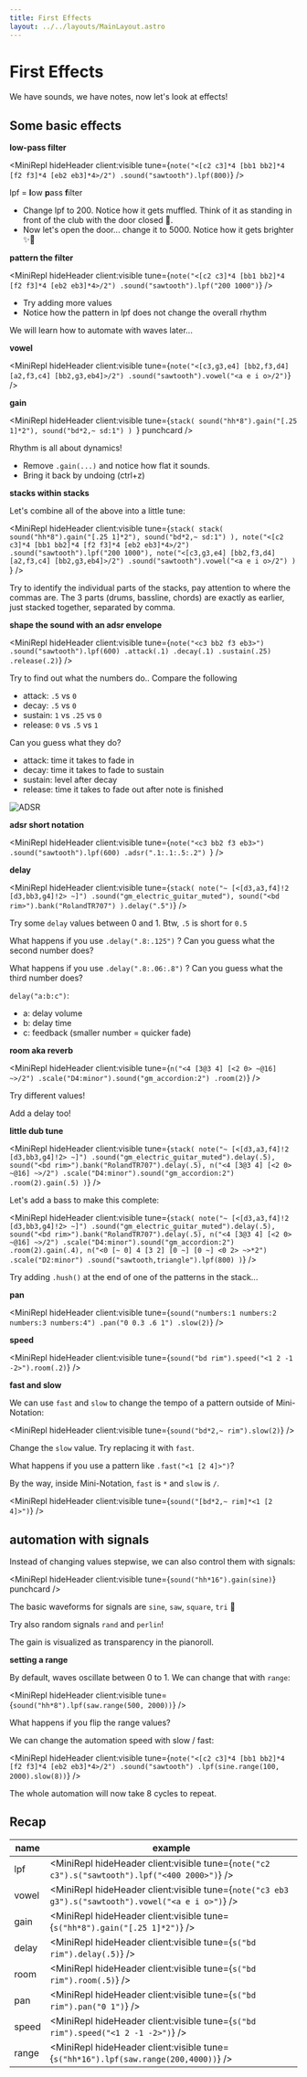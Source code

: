 ```yaml
---
title: First Effects
layout: ../../layouts/MainLayout.astro
---
```



# First Effects


We have sounds, we have notes, now let's look at effects!

## Some basic effects

**low-pass filter**

<MiniRepl
  hideHeader
  client:visible
  tune={`note("<[c2 c3]*4 [bb1 bb2]*4 [f2 f3]*4 [eb2 eb3]*4>/2")
.sound("sawtooth").lpf(800)`}
/>

<Box>

lpf = **l**ow **p**ass **f**ilter

- Change lpf to 200. Notice how it gets muffled. Think of it as standing in front of the club with the door closed 🚪.
- Now let's open the door... change it to 5000. Notice how it gets brighter ✨🪩

</Box>

**pattern the filter**

<MiniRepl
  hideHeader
  client:visible
  tune={`note("<[c2 c3]*4 [bb1 bb2]*4 [f2 f3]*4 [eb2 eb3]*4>/2")
.sound("sawtooth").lpf("200 1000")`}
/>

<Box>

- Try adding more values
- Notice how the pattern in lpf does not change the overall rhythm

We will learn how to automate with waves later...

</Box>

**vowel**

<MiniRepl
  hideHeader
  client:visible
  tune={`note("<[c3,g3,e4] [bb2,f3,d4] [a2,f3,c4] [bb2,g3,eb4]>/2")
.sound("sawtooth").vowel("<a e i o>/2")`}
/>

**gain**

<MiniRepl
  hideHeader
  client:visible
  tune={`stack(
  sound("hh*8").gain("[.25 1]*2"),
  sound("bd*2,~ sd:1")
) `}
  punchcard
/>

<Box>

Rhythm is all about dynamics!

- Remove `.gain(...)` and notice how flat it sounds.
- Bring it back by undoing (ctrl+z)

</Box>

**stacks within stacks**

Let's combine all of the above into a little tune:

<MiniRepl
  hideHeader
  client:visible
  tune={`stack(
  stack(
    sound("hh*8").gain("[.25 1]*2"),
    sound("bd*2,~ sd:1")
  ),
  note("<[c2 c3]*4 [bb1 bb2]*4 [f2 f3]*4 [eb2 eb3]*4>/2")
  .sound("sawtooth").lpf("200 1000"),
  note("<[c3,g3,e4] [bb2,f3,d4] [a2,f3,c4] [bb2,g3,eb4]>/2")
  .sound("sawtooth").vowel("<a e i o>/2")
) `}
/>

<Box>

Try to identify the individual parts of the stacks, pay attention to where the commas are.
The 3 parts (drums, bassline, chords) are exactly as earlier, just stacked together, separated by comma.

</Box>

**shape the sound with an adsr envelope**

<MiniRepl
  hideHeader
  client:visible
  tune={`note("<c3 bb2 f3 eb3>")
.sound("sawtooth").lpf(600)
.attack(.1)
.decay(.1)
.sustain(.25)
.release(.2)`}
/>

<Box>

Try to find out what the numbers do.. Compare the following

- attack: `.5` vs `0`
- decay: `.5` vs `0`
- sustain: `1` vs `.25` vs `0`
- release: `0` vs `.5` vs `1`

Can you guess what they do?

</Box>

<QA q="Click to see solution" client:visible>

- attack: time it takes to fade in
- decay: time it takes to fade to sustain
- sustain: level after decay
- release: time it takes to fade out after note is finished

![ADSR](https://upload.wikimedia.org/wikipedia/commons/thumb/e/ea/ADSR_parameter.svg/1920px-ADSR_parameter.svg.png)

</QA>

**adsr short notation**

<MiniRepl
  hideHeader
  client:visible
  tune={`note("<c3 bb2 f3 eb3>")
.sound("sawtooth").lpf(600)
.adsr(".1:.1:.5:.2")
`}
/>

**delay**

<MiniRepl
  hideHeader
  client:visible
  tune={`stack(
  note("~ [<[d3,a3,f4]!2 [d3,bb3,g4]!2> ~]")
  .sound("gm_electric_guitar_muted"),
  sound("<bd rim>").bank("RolandTR707")
).delay(".5")`}
/>

<Box>

Try some `delay` values between 0 and 1. Btw, `.5` is short for `0.5`

What happens if you use `.delay(".8:.125")` ? Can you guess what the second number does?

What happens if you use `.delay(".8:.06:.8")` ? Can you guess what the third number does?

</Box>

<QA q="Lösung anzeigen" client:visible>

`delay("a:b:c")`:

- a: delay volume
- b: delay time
- c: feedback (smaller number = quicker fade)

</QA>

**room aka reverb**

<MiniRepl
  hideHeader
  client:visible
  tune={`n("<4 [3@3 4] [<2 0> ~@16] ~>/2")
.scale("D4:minor").sound("gm_accordion:2")
.room(2)`}
/>

<Box>

Try different values!

Add a delay too!

</Box>

**little dub tune**

<MiniRepl
  hideHeader
  client:visible
  tune={`stack(
  note("~ [<[d3,a3,f4]!2 [d3,bb3,g4]!2> ~]")
  .sound("gm_electric_guitar_muted").delay(.5),
  sound("<bd rim>").bank("RolandTR707").delay(.5),
  n("<4 [3@3 4] [<2 0> ~@16] ~>/2")
  .scale("D4:minor").sound("gm_accordion:2")
  .room(2).gain(.5)
)`}
/>

Let's add a bass to make this complete:

<MiniRepl
  hideHeader
  client:visible
  tune={`stack(
  note("~ [<[d3,a3,f4]!2 [d3,bb3,g4]!2> ~]")
  .sound("gm_electric_guitar_muted").delay(.5),
  sound("<bd rim>").bank("RolandTR707").delay(.5),
  n("<4 [3@3 4] [<2 0> ~@16] ~>/2")
  .scale("D4:minor").sound("gm_accordion:2")
  .room(2).gain(.4),
  n("<0 [~ 0] 4 [3 2] [0 ~] [0 ~] <0 2> ~>*2")
  .scale("D2:minor")
  .sound("sawtooth,triangle").lpf(800)
)`}
/>

<Box>

Try adding `.hush()` at the end of one of the patterns in the stack...

</Box>

**pan**

<MiniRepl
  hideHeader
  client:visible
  tune={`sound("numbers:1 numbers:2 numbers:3 numbers:4")
.pan("0 0.3 .6 1")
.slow(2)`}
/>

**speed**

<MiniRepl hideHeader client:visible tune={`sound("bd rim").speed("<1 2 -1 -2>").room(.2)`} />

**fast and slow**

We can use `fast` and `slow` to change the tempo of a pattern outside of Mini-Notation:

<MiniRepl hideHeader client:visible tune={`sound("bd*2,~ rim").slow(2)`} />

<Box>

Change the `slow` value. Try replacing it with `fast`.

What happens if you use a pattern like `.fast("<1 [2 4]>")`?

</Box>

By the way, inside Mini-Notation, `fast` is `*` and `slow` is `/`.

<MiniRepl hideHeader client:visible tune={`sound("[bd*2,~ rim]*<1 [2 4]>")`} />

## automation with signals

Instead of changing values stepwise, we can also control them with signals:

<MiniRepl hideHeader client:visible tune={`sound("hh*16").gain(sine)`} punchcard />

<Box>

The basic waveforms for signals are `sine`, `saw`, `square`, `tri` 🌊

Try also random signals `rand` and `perlin`!

The gain is visualized as transparency in the pianoroll.

</Box>

**setting a range**

By default, waves oscillate between 0 to 1. We can change that with `range`:

<MiniRepl hideHeader client:visible tune={`sound("hh*8").lpf(saw.range(500, 2000))`} />

<Box>

What happens if you flip the range values?

</Box>

We can change the automation speed with slow / fast:

<MiniRepl
  hideHeader
  client:visible
  tune={`note("<[c2 c3]*4 [bb1 bb2]*4 [f2 f3]*4 [eb2 eb3]*4>/2")
.sound("sawtooth")
.lpf(sine.range(100, 2000).slow(8))`}
/>

<Box>

The whole automation will now take 8 cycles to repeat.

</Box>

## Recap

| name  | example                                                                                            |
| ----- | -------------------------------------------------------------------------------------------------- |
| lpf   | <MiniRepl hideHeader client:visible tune={`note("c2 c3").s("sawtooth").lpf("<400 2000>")`} />      |
| vowel | <MiniRepl hideHeader client:visible tune={`note("c3 eb3 g3").s("sawtooth").vowel("<a e i o>")`} /> |
| gain  | <MiniRepl hideHeader client:visible tune={`s("hh*8").gain("[.25 1]*2")`} />                        |
| delay | <MiniRepl hideHeader client:visible tune={`s("bd rim").delay(.5)`} />                              |
| room  | <MiniRepl hideHeader client:visible tune={`s("bd rim").room(.5)`} />                               |
| pan   | <MiniRepl hideHeader client:visible tune={`s("bd rim").pan("0 1")`} />                             |
| speed | <MiniRepl hideHeader client:visible tune={`s("bd rim").speed("<1 2 -1 -2>")`} />                   |
| range | <MiniRepl hideHeader client:visible tune={`s("hh*16").lpf(saw.range(200,4000))`} />                |
